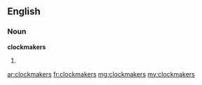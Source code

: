 ==English==

===Noun===
'''clockmakers'''

# {{plural of|[[clockmaker]]}}

[[ar:clockmakers]]
[[fr:clockmakers]]
[[mg:clockmakers]]
[[my:clockmakers]]